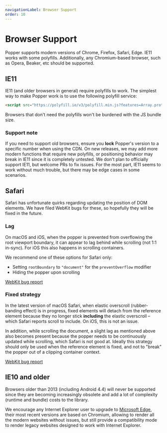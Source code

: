 ```yaml
---
navigationLabel: Browser Support
order: 10
---
```


# Browser Support

Popper supports modern versions of Chrome, Firefox, Safari, Edge. IE11 works
with some polyfills. Additionally, any Chromium-based browser, such as Opera,
Beaker, etc should be supported.

<x-ad />

## IE11

IE11 (and older browsers in general) require polyfills to work. The simplest way
to make Popper work is to use the following polyfill service:

```html
<script src="https://polyfill.io/v3/polyfill.min.js?features=Array.prototype.find,Array.prototype.includes,String.prototype.includes,Array.from,Object.entries,Promise,Object.assign"></script>
```

Browsers that don't need the polyfills won't be burdened with the JS bundle
size.

### Support note

If you need to support old browsers, ensure you **lock** Popper's version to a
specific number when using the CDN. On new releases, we may add more modern
functions that require new polyfills, or positioning behavior may break in IE11
since it is completely untested. We don't plan to officially support IE11, but
welcome PRs to fix issues. For the most part, IE11 seems to work without much
trouble, but there may be edge cases in some scenarios.

## Safari

Safari has unfortunate quirks regarding updating the position of DOM elements.
We have filed WebKit bugs for these, so hopefully they will be fixed in the
future.

### Lag

On macOS and iOS, when the popper is prevented from overflowing the root
viewport boundary, it can appear to lag behind while scrolling (not 1:1
in-sync). For iOS this also happens in scrolling containers.

We recommend one of these options for Safari only:

- Setting `rootBoundary` to `"document"` for the `preventOverflow` modifier
- Hiding the popper upon scrolling

[WebKit bug report](https://bugs.webkit.org/show_bug.cgi?id=206228)

### Fixed strategy

In the latest version of macOS Safari, when elastic overscroll (rubber-banding
effect) is in progress, fixed elements will detach from the reference element
because they no longer stick **including** the elastic overscroll – which Safari
reports scroll to include. On iOS, this is not an issue.

In addition, while scrolling the document, a slight lag as mentioned above also
becomes present because the popper needs to be continuously updated while
scrolling, which Safari is not good at. Ideally this strategy should only be
used when the reference element is fixed, and not to "break" the popper out of a
clipping container context.

[WebKit bug report](https://bugs.webkit.org/show_bug.cgi?id=206227)

## IE10 and older

Browsers older than 2013 (including Android 4.4) will never be supported since
they are becoming increasingly obsolete and add a lot of complexity (runtime and
bundle) costs to the library.

We encourage any Internet Explorer user to upgrade to
[Microsoft Edge](https://www.microsoft.com/edge), their most recent versions are
based on Chromium, allowing to render all the modern websites without issues,
but still provide a compatibility mode to render legacy websites designed to
work with Internet Explorer.
